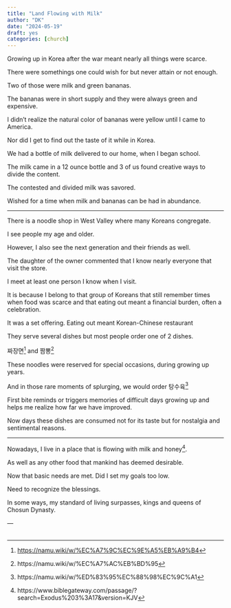 ```yaml
---
title: "Land Flowing with Milk"
author: "DK"
date: "2024-05-19"
draft: yes
categories: [church]
---
```


Growing up in Korea after the war meant nearly all things were scarce.

There were somethings one could wish for but never attain or not enough.

Two of those were milk and green bananas.

The bananas were in short supply and they were always green and expensive.

I didn't realize the natural color of bananas were yellow until I came to America.

Nor did I get to find out the taste of it while in Korea.

We had a bottle of milk delivered to our home, when I began school.

The milk came in a 12 ounce bottle and 3 of us found creative ways to divide the content.

The contested and divided milk was savored.

Wished for a time when milk and bananas can be had in abundance.

------------------------------------------------------------------------

There is a noodle shop in West Valley where many Koreans congregate.

I see people my age and older.

However, I also see the next generation and their friends as well.

The daughter of the owner commented that I know nearly everyone that visit the store.

I meet at least one person I know when I visit.

It is because I belong to that group of Koreans that still remember times when food was scarce and that eating out meant a financial burden, often a celebration.

It was a set offering. Eating out meant Korean-Chinese restaurant

They serve several dishes but most people order one of 2 dishes.

짜장면[^1] and 짬뽕[^2]

[^1]: <https://namu.wiki/w/%EC%A7%9C%EC%9E%A5%EB%A9%B4>

[^2]: https://namu.wiki/w/%EC%A7%AC%EB%BD%95

These noodles were reserved for special occasions, during growing up years.

And in those rare moments of splurging, we would order 탕수육[^3]

[^3]: https://namu.wiki/w/%ED%83%95%EC%88%98%EC%9C%A1

First bite reminds or triggers memories of difficult days growing up and helps me realize how far we have improved.

Now days these dishes are consumed not for its taste but for nostalgia and sentimental reasons.

------------------------------------------------------------------------

Nowadays, I live in a place that is flowing with milk and honey[^4].

[^4]: https://www.biblegateway.com/passage/?search=Exodus%203%3A17&version=KJV

As well as any other food that mankind has deemed desirable.

Now that basic needs are met. Did I set my goals too low.

Need to recognize the blessings.

In some ways, my standard of living surpasses, kings and queens of Chosun Dynasty.

---\
\
